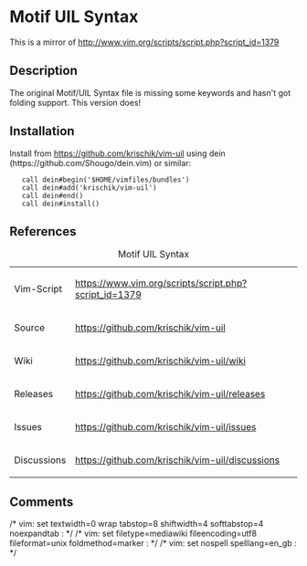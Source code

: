 = Motif UIL Syntax =

This is a mirror of http://www.vim.org/scripts/script.php?script_id=1379

== Description ==

The original Motif/UIL Syntax file is missing some keywords and hasn't got folding support. This version does!

== Installation ==

Install from https://github.com/krischik/vim-uil using dein (https://github.com/Shougo/dein.vim) or similar:

    call dein#begin('$HOME/vimfiles/bundles')
    call dein#add('krischik/vim-uil')
    call dein#end()
    call dein#install()

== References ==

{|
|+ Motif UIL Syntax
|-
| Vim-Script	|| https://www.vim.org/scripts/script.php?script_id=1379
|-
| Source	|| https://github.com/krischik/vim-uil
|-
| Wiki		|| https://github.com/krischik/vim-uil/wiki
|-
| Releases	|| https://github.com/krischik/vim-uil/releases
|-
| Issues	|| https://github.com/krischik/vim-uil/issues
|-
| Discussions	|| https://github.com/krischik/vim-uil/discussions
|}

==Comments==

/* vim: set textwidth=0 wrap tabstop=8 shiftwidth=4 softtabstop=4 noexpandtab : */
/* vim: set filetype=mediawiki fileencoding=utf8 fileformat=unix foldmethod=marker : */
/* vim: set nospell spelllang=en_gb : */
